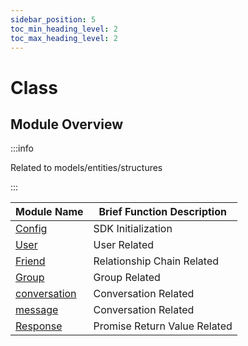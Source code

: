```yaml
---
sidebar_position: 5
toc_min_heading_level: 2
toc_max_heading_level: 2
---
```


# Class

## Module Overview

:::info

Related to models/entities/structures

:::

| Module Name                                          | Brief Function Description      |
| ---------------------------------------------------- | ------------------------------- |
| [Config](/class/init/config.mdx)                     | SDK Initialization              |
| [User](/class/user/index.mdx)                        | User Related                    |
| [Friend](/class/relation/index.mdx)                    | Relationship Chain Related      |
| [Group](/class/group/index.mdx)                      | Group Related                   |
| [conversation](/class/conversation/index.mdx)        | Conversation Related            |
| [message](/class/message/index.mdx)                  | Conversation Related            |
| [Response](/class/response.mdx)                      | Promise Return Value Related    |
